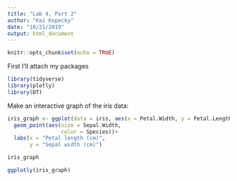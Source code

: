 ```yaml
---
title: "Lab 4, Part 2"
author: "Kai Kopecky"
date: "10/21/2019"
output: html_document
---
```


```r
knitr::opts_chunk$set(echo = TRUE)
```

First I'll attach my packages
```r
library(tidyverse)
library(plotly)
library(DT)
```

Make an interactive graph of the iris data:
```r
iris_graph <- ggplot(data = iris, aes(x = Petal.Width, y = Petal.Length))+
  geom_point(aes(size = Sepal.Width,
                 color = Species))+
  labs(x = "Petal length (cm)",
       y = "Sepal width (cm)")

iris_graph

ggplotly(iris_graph)
```
